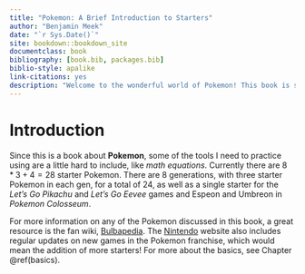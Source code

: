```yaml
--- 
title: "Pokemon: A Brief Introduction to Starters"
author: "Benjamin Meek"
date: "`r Sys.Date()`"
site: bookdown::bookdown_site
documentclass: book
bibliography: [book.bib, packages.bib]
biblio-style: apalike
link-citations: yes
description: "Welcome to the wonderful world of Pokemon! This book is simply a practice book for a newcomer to RStudio, GitHub and bookdown. I apologize in advance for any mistakes in formatting, citation, or proper attributing to the Pokemon Co. and Nintendo. Enjoy!"
---
```


# Introduction {#intro}

Since this is a book about **Pokemon**, some of the tools I need to practice using are a little hard to include, like *math equations*. Currently there are $8*3+4=28$ starter Pokemon. There are 8 generations, with three starter Pokemon in each gen, for a total of 24, as well as a single starter for the *Let's Go Pikachu* and *Let's Go Eevee* games and Espeon and Umbreon in *Pokemon Colosseum*. 

For more information on any of the Pokemon discussed in this book, a great resource is the fan wiki, [Bulbapedia](https://bulbapedia.bulbagarden.net/wiki/Starter_Pok%C3%A9mon). The [Nintendo](https://www.nintendo.com/) website also includes regular updates on new games in the Pokemon franchise, which would mean the addition of more starters! For more about the basics, see Chapter \@ref(basics).
